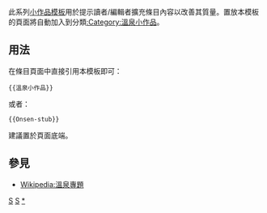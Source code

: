 <includeonly></includeonly><noinclude>{{template doc page viewed directly}}</noinclude>
<!-- 在本行下編輯模板說明 -->
此系列[[:Category:小作品模板|小作品模板]]用於提示讀者/編輯者擴充條目內容以改善其質量。置放本模板的頁面將自動加入到分類[[:Category:溫泉小作品]]。
== 用法 ==
在條目頁面中直接引用本模板即可：
<pre>{{溫泉小作品}}
</pre>
或者：
<pre>{{Onsen-stub}}
</pre>
建議置於頁面底端。
== 參見 ==
* [[Wikipedia:溫泉專題]]
<includeonly>
<!-- 本行下加入模板的分類 -->
[[Category:地理小作品模板|S]]
[[Category:文化小作品模板|S]]
[[Category:溫泉小作品|*]]
</includeonly>